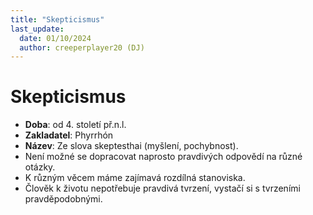 ```yaml
---
title: "Skepticismus"
last_update:
  date: 01/10/2024
  author: creeperplayer20 (DJ)
---
```


# Skepticismus

- **Doba**: od 4. století př.n.l.
- **Zakladatel**: Phyrrhón
- **Název**: Ze slova skeptesthai (myšlení, pochybnost).
- Není možné se dopracovat naprosto pravdivých odpovědí na různé otázky.
- K různým věcem máme zajímavá rozdílná stanoviska.
- Člověk k životu nepotřebuje pravdivá tvrzení, vystačí si s tvrzeními pravděpodobnými.
